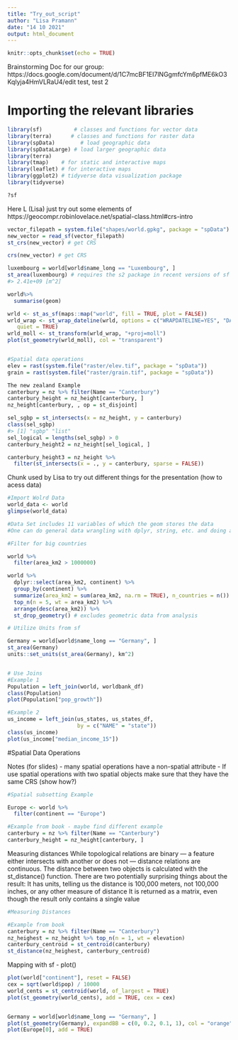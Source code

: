 ```yaml
---
title: "Try_out_script"
author: "Lisa Pramann"
date: "14 10 2021"
output: html_document
---
```


```r
knitr::opts_chunk$set(echo = TRUE)
```

Brainstorming Doc for our group: https://docs.google.com/document/d/1C7mcBF1EI7lNGgmfcYm6pfME6kO3Kqlyja4HmVLRaU4/edit
test, test 2


# Importing the relevant libraries 
```r

library(sf)          # classes and functions for vector data
library(terra)      # classes and functions for raster data
library(spData)        # load geographic data
library(spDataLarge) # load larger geographic data
library(terra)
library(tmap)    # for static and interactive maps
library(leaflet) # for interactive maps
library(ggplot2) # tidyverse data visualization package
library(tidyverse)

?sf
```


Here L (Lisa) just try out some elements of https://geocompr.robinlovelace.net/spatial-class.html#crs-intro

```r
vector_filepath = system.file("shapes/world.gpkg", package = "spData")
new_vector = read_sf(vector_filepath)
st_crs(new_vector) # get CRS

crs(new_vector) # get CRS

luxembourg = world[world$name_long == "Luxembourg", ]
st_area(luxembourg) # requires the s2 package in recent versions of sf
#> 2.41e+09 [m^2]

world%>% 
  summarise(geom)

wrld <- st_as_sf(maps::map("world", fill = TRUE, plot = FALSE))
wrld_wrap <- st_wrap_dateline(wrld, options = c("WRAPDATELINE=YES", "DATELINEOFFSET=180"),
   quiet = TRUE)
wrld_moll <- st_transform(wrld_wrap, "+proj=moll")
plot(st_geometry(wrld_moll), col = "transparent")


#Spatial data operations
elev = rast(system.file("raster/elev.tif", package = "spData"))
grain = rast(system.file("raster/grain.tif", package = "spData"))

The new zealand Example 
canterbury = nz %>% filter(Name == "Canterbury")
canterbury_height = nz_height[canterbury, ]
nz_height[canterbury, , op = st_disjoint]

sel_sgbp = st_intersects(x = nz_height, y = canterbury)
class(sel_sgbp)
#> [1] "sgbp" "list"
sel_logical = lengths(sel_sgbp) > 0
canterbury_height2 = nz_height[sel_logical, ]

canterbury_height3 = nz_height %>%
  filter(st_intersects(x = ., y = canterbury, sparse = FALSE))
```


Chunk used by Lisa to try out different things for the presentation (how to acess data)

```r
#Import Wolrd Data 
world_data <- world
glimpse(world_data)

#Data Set includes 11 variables of which the geom stores the data 
#One can do general data wrangling with dplyr, string, etc. and doing attribute data operations 

#Filter for big countries 

world %>%
  filter(area_km2 > 1000000)

world %>% 
  dplyr::select(area_km2, continent) %>% 
  group_by(continent) %>% 
  summarize(area_km2 = sum(area_km2, na.rm = TRUE), n_countries = n()) %>% 
  top_n(n = 5, wt = area_km2) %>%
  arrange(desc(area_km2)) %>%
  st_drop_geometry() # excludes geometric data from analysis 

# Utilize Units from sf 

Germany = world[world$name_long == "Germany", ]
st_area(Germany)
units::set_units(st_area(Germany), km^2)


# Use Joins
#Example 1
Population = left_join(world, worldbank_df)
class(Population)
plot(Population["pop_growth"])

#Example 2
us_income = left_join(us_states, us_states_df,
                      by = c("NAME" = "state"))
class(us_income)
plot(us_income["median_income_15"])


```

#Spatial Data Operations 

Notes (for slides)
- many spatial operations have a non-spatial attribute 
- If use spatial operations with two spatial objects make sure that they have the same CRS 
(show how?)


```r
#Spatial subsetting Example

Europe <- world %>% 
  filter(continent == "Europe")

#Example from book - maybe find different example 
canterbury = nz %>% filter(Name == "Canterbury")
canterbury_height = nz_height[canterbury, ]


```


Measuring distances
While topological relations are binary — a feature either intersects with another or does not — distance relations are continuous. The distance between two objects is calculated with the st_distance() function. 
There are two potentially surprising things about the result:
It has units, telling us the distance is 100,000 meters, not 100,000 inches, or any other measure of distance
It is returned as a matrix, even though the result only contains a single value
```r
#Measuring Distances 

#Example from book 
canterbury = nz %>% filter(Name == "Canterbury")
nz_heighest = nz_height %>% top_n(n = 1, wt = elevation)
canterbury_centroid = st_centroid(canterbury)
st_distance(nz_heighest, canterbury_centroid)

```

Mapping with sf - plot()
```r
plot(world["continent"], reset = FALSE)
cex = sqrt(world$pop) / 10000
world_cents = st_centroid(world, of_largest = TRUE)
plot(st_geometry(world_cents), add = TRUE, cex = cex)


Germany = world[world$name_long == "Germany", ]
plot(st_geometry(Germany), expandBB = c(0, 0.2, 0.1, 1), col = "orange", lwd = 3)
plot(Europe[0], add = TRUE)

```

